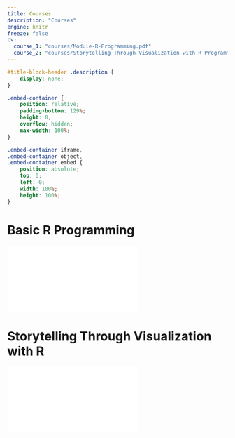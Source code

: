 ```yaml
---
title: Courses
description: "Courses"
engine: knitr
freeze: false
cv:
  course_1: "courses/Module-R-Programming.pdf"
  course_2: "courses/Storytelling Through Visualization with R Programming.pdf"
---
```


```css
#title-block-header .description {
    display: none;
}
```


```css
.embed-container {
    position: relative;
    padding-bottom: 129%;
    height: 0;
    overflow: hidden;
    max-width: 100%;
}

.embed-container iframe,
.embed-container object,
.embed-container embed {
    position: absolute;
    top: 0;
    left: 0;
    width: 100%;
    height: 100%;
}
```

# Basic R Programming

```{=html}
<!-- Course 1 Viewer -->
<div class="embed-container">
  <iframe src="`r rmarkdown::metadata$cv$course_1`" style="border: 0.5px"></iframe>
</div>
```

# Storytelling Through Visualization with R

```{=html}
<!-- Course 2 Viewer -->
<div class="embed-container">
  <iframe src="`r rmarkdown::metadata$cv$course_2`" style="border: 0.5px"></iframe>
</div>
```





